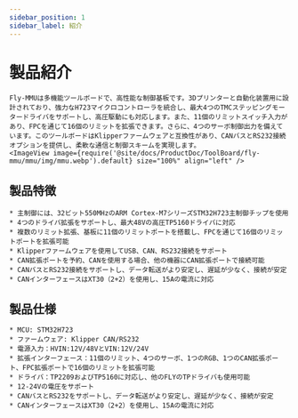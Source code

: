 ```yaml
---
sidebar_position: 1
sidebar_label: 紹介
---
```






# 製品紹介

    Fly-MMUは多機能ツールボードで、高性能な制御基板です。3Dプリンターと自動化装置用に設計されており、強力なH723マイクロコントローラを統合し、最大4つのTMCステッピングモータードライバをサポートし、高圧駆動にも対応します。また、11個のリミットスイッチ入力があり、FPCを通じて16個のリミットを拡張できます。さらに、4つのサーボ制御出力を備えています。このツールボードはKlipperファームウェアと互換性があり、CANバスとRS232接続オプションを提供し、柔軟な通信と制御スキームを実現します。
    <ImageView image={require('@site/docs/ProductDoc/ToolBoard/fly-mmu/mmu/img/mmu.webp').default} size="100%" align="left" />

## 製品特徴

    * 主制御には、32ビット550MHzのARM Cortex-M7シリーズSTM32H723主制御チップを使用
    * 4つのドライバ拡張をサポートし、最大48Vの高圧TP5160ドライバに対応
    * 複数のリミット拡張、基板に11個のリミットポートを搭載し、FPCを通じて16個のリミットポートを拡張可能
    * Klipperファームウェアを使用してUSB、CAN、RS232接続をサポート
    * CAN拡張ポートを予約、CANを使用する場合、他の機器にCAN拡張ポートで接続可能
    * CANバスとRS232接続をサポートし、データ転送がより安定し、遅延が少なく、接続が安定
    * CANインターフェースはXT30（2+2）を使用し、15Aの電流に対応

## 製品仕様

    * MCU: STM32H723
    * ファームウェア: Klipper CAN/RS232
    * 電源入力：HVIN:12V/48VとVIN:12V/24V
    * 拡張インターフェース：11個のリミット、4つのサーボ、1つのRGB、1つのCAN拡張ポート、FPC拡張ポートで16個のリミットを拡張可能
    * ドライバ：TP2209およびTP5160に対応し、他のFLYのTPドライバも使用可能
    * 12-24Vの電圧をサポート
    * CANバスとRS232をサポートし、データ転送がより安定し、遅延が少なく、接続が安定
    * CANインターフェースはXT30（2+2）を使用し、15Aの電流に対応